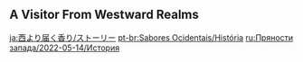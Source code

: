 {{EventTabs
|subpage1 = Voice-Overs
}}

==A Visitor From Westward Realms==
{{Transclude|A Visitor From Westward Realms|Dialogue|main=1|top=1}}

[[ja:西より届く香り/ストーリー]]
[[pt-br:Sabores Ocidentais/História]]
[[ru:Пряности запада/2022-05-14/История]]